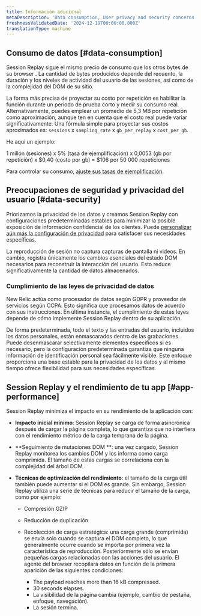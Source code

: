 ```yaml
---
title: Información adicional
metaDescription: 'Data consumption, User privacy and security concerns.'
freshnessValidatedDate: '2024-12-19T00:00:00.000Z'
translationType: machine
---
```


## Consumo de datos [#data-consumption]

Session Replay sigue el mismo precio de consumo que los otros bytes de su browser . La cantidad de bytes producidos depende del recuento, la duración y los niveles de actividad del usuario de las sesiones, así como de la complejidad del DOM de su sitio.

La forma más precisa de proyectar su costo por repetición es habilitar la función durante un periodo de prueba corto y medir su consumo real. Alternativamente, puedes emplear un promedio de 5,3 MB por repetición como aproximación, aunque ten en cuenta que el costo real puede variar significativamente. Una fórmula simple para proyectar sus costos aproximados es: `sessions` x `sampling_rate` x `gb_per_replay` x `cost_per_gb`.

He aquí un ejemplo:

1 millón (sesiones) x 5% (tasa de ejemplificación) x 0,0053 (gb por repetición) x $0,40 (costo por gb) = $106 por 50 000 repeticiones

Para controlar su consumo, [ajuste sus tasas de ejemplificación](/docs/browser/browser-monitoring/browser-pro-features/session-replay/configuration/setup-session-replay/#configure-sampling-rates).

## Preocupaciones de seguridad y privacidad del usuario [#data-security]

Priorizamos la privacidad de los datos y creamos Session Replay con configuraciones predeterminadas estables para minimizar la posible exposición de información confidencial de los clientes. Puede [personalizar aún más la configuración de privacidad](/docs/browser/browser-monitoring/browser-pro-features/session-replay/configuration/customize-privacy-settings) para satisfacer sus necesidades específicas.

La reproducción de sesión no captura capturas de pantalla ni videos. En cambio, registra únicamente los cambios esenciales del estado DOM necesarios para reconstruir la interacción del usuario. Esto reduce significativamente la cantidad de datos almacenados.

### Cumplimiento de las leyes de privacidad de datos

New Relic actúa como procesador de datos según GDPR y proveedor de servicios según CCPA. Esto significa que procesamos datos de acuerdo con sus instrucciones. En última instancia, el cumplimiento de estas leyes depende de cómo implemente Session Replay dentro de su aplicación.

De forma predeterminada, todo el texto y las entradas del usuario, incluidos los datos personales, están enmascarados dentro de las grabaciones. Puede desenmascarar selectivamente elementos específicos si es necesario, pero la configuración predeterminada garantiza que ninguna información de identificación personal sea fácilmente visible. Este enfoque proporciona una base estable para la privacidad de los datos y al mismo tiempo ofrece flexibilidad para sus necesidades específicas.

## Session Replay y el rendimiento de tu app [#app-performance]

Session Replay minimiza el impacto en su rendimiento de la aplicación con:

* **Impacto inicial mínimo**: Session Replay se carga de forma asincrónica después de cargar la página completa, lo que garantiza que no interfiera con el rendimiento métrico de la carga temprana de la página.

* **Seguimiento de mutaciones DOM **: una vez cargado, Session Replay monitorea los cambios DOM y los informa como carga comprimida. El tamaño de estas cargas se correlaciona con la complejidad del árbol DOM .

* **Técnicas de optimización del rendimiento**: el tamaño de la carga útil también puede aumentar si el DOM es grande. Sin embargo, Session Replay utiliza una serie de técnicas para reducir el tamaño de la carga, como por ejemplo:

  * Compresión GZIP

  * Reducción de duplicación

  * Recolección de carga estratégica: una carga grande (comprimida) se envía solo cuando se captura el DOM completo, lo que generalmente ocurre cuando se importa por primera vez la característica de reproducción. Posteriormente sólo se envían pequeñas cargas relacionadas con las acciones del usuario. El agente del browser recopilará datos en función de la primera aparición de las siguientes condiciones:

    * The payload reaches more than 16 kB compressed.
    * 30 seconds elapses.
    * La visibilidad de la página cambia (ejemplo, cambio de pestaña, enfoque, navegación).
    * La sesión termina.